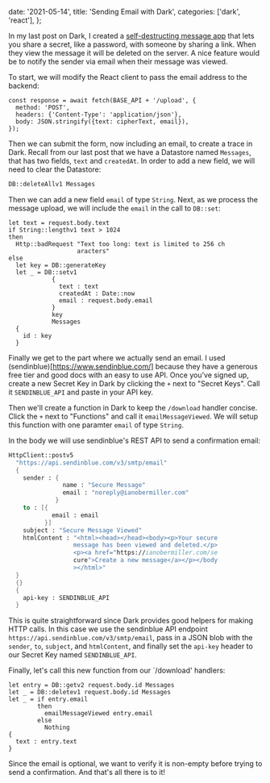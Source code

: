 
  date: '2021-05-14',
  title: 'Sending Email with Dark',
  categories: ['dark', 'react'],
};


In my last post on Dark, I created a [self-destructing
message app](/blog/self-destructing-messages-dark) that lets
you share a secret, like a password, with someone by sharing
a link. When they view the message it will be deleted on the
server. A nice feature would be to notify the sender via
email when their message was viewed.

To start, we will modify the React client to pass the email
address to the backend:

```tsx{4}
const response = await fetch(BASE_API + '/upload', {
  method: 'POST',
  headers: {'Content-Type': 'application/json'},
  body: JSON.stringify({text: cipherText, email}),
});
```

Then we can submit the form, now including an email, to
create a trace in Dark. Recall from our last post that we
have a Datastore named `Messages`, that has two fields,
`text` and `createdAt`. In order to add a new field, we will
need to clear the Datastore:

```fsharp
DB::deleteAllv1 Messages
```

Then we can add a new field `email` of type `String`. Next,
as we process the message upload, we will include the
`email` in the call to `DB::set`:

```fsharp{12}
let text = request.body.text
if String::lengthv1 text > 1024
then
  Http::badRequest "Text too long: text is limited to 256 ch
                   aracters"
else
  let key = DB::generateKey
  let _ = DB::setv1
            {
              text : text
              createdAt : Date::now
              email : request.body.email
            }
            key
            Messages
  {
    id : key
  }
```

Finally we get to the part where we actually send an email.
I used (sendinblue)[https://www.sendinblue.com/] because
they have a generous free tier and good docs with an easy to
use API. Once you've signed up, create a new Secret Key in
Dark by clicking the `+` next to "Secret Keys". Call it
`SENDINBLUE_API` and paste in your API key.

Then we'll create a function in Dark to keep the `/download`
handler concise. Click the `+` next to "Functions" and call
it `emailMessageViewed`. We will setup this function with
one paramter `email` of type `String`.

In the body we will use sendinblue's REST API to send a
confirmation email:

```fsharp
HttpClient::postv5
  "https://api.sendinblue.com/v3/smtp/email"
  {
    sender : {
               name : "Secure Message"
               email : "noreply@ianobermiller.com"
             }
    to : [{
            email : email
          }]
    subject : "Secure Message Viewed"
    htmlContent : "<html><head></head><body><p>Your secure
                  message has been viewed and deleted.</p>
                  <p><a href="https://ianobermiller.com/se
                  cure">Create a new message</a></p></body
                  ></html>"
  }
  {}
  {
    api-key : SENDINBLUE_API
  }
```

This is quite straightforward since Dark provides good
helpers for making HTTP calls. In this case we use the
sendinblue API endpoint
`https://api.sendinblue.com/v3/smtp/email`, pass in a JSON
blob with the `sender`, `to`, `subject`, and `htmlContent`,
and finally set the `api-key` header to our Secret Key named
`SENDINBLUE_API`.

Finally, let's call this new function from our `/download'
handlers:

```fsharp{3-7}
let entry = DB::getv2 request.body.id Messages
let _ = DB::deletev1 request.body.id Messages
let _ = if entry.email
        then
          emailMessageViewed entry.email
        else
          Nothing
{
  text : entry.text
}
```

Since the email is optional, we want to verify it is
non-empty before trying to send a confirmation. And that's
all there is to it!
